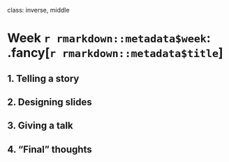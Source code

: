 
class: inverse, middle

# Week `r rmarkdown::metadata$week`: .fancy[`r rmarkdown::metadata$title`]

## 1. Telling a story
## 2. Designing slides
## 3. Giving a talk
## 4. "Final" thoughts
